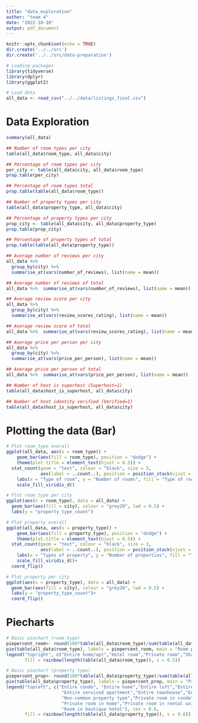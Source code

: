 ---
title: "data_exploration"
author: "team 4"
date: "2022-10-10"
output: pdf_document
---

```{r setup, include=FALSE}
knitr::opts_chunk$set(echo = TRUE)
dir.create('../../src')
dir.create('../../src/data-preparation')
```

```{r, include=FALSE}
# Loading packages
library(tidyverse)
library(dplyr)
library(ggplot2)
```

```{r, echo=FALSE}
# Load data
all_data <- read_csv("../../data/listings_final.csv")
```


# Data Exploration

```{r all_data}
summary(all_data)
```

```{r}
## Number of room types per city
table(all_data$room_type, all_data$city)
```

```{r}
## Percentage of room types per city
per_city <- table(all_data$city, all_data$room_type)
prop.table(per_city)
```

```{r}
## Percentage of room types total
prop.table(table(all_data$room_type))
```

```{r}
## Number of property types per city
table(all_data$property_type, all_data$city)
```

```{r}
## Percentage of property types per city
prop_city <- table(all_data$city, all_data$property_type)
prop.table(prop_city)
```

```{r}
## Percentage of property types of total
prop.table(table(all_data$property_type))
```

```{r}
## Average number of reviews per city
all_data %>%
  group_by(city) %>%
  summarise_at(vars(number_of_reviews), list(name = mean))
```

```{r}
## Average number of reviews of total
all_data %>%  summarise_at(vars(number_of_reviews), list(name = mean))
```

```{r}
## Average review score per city
all_data %>%
  group_by(city) %>%
  summarise_at(vars(review_scores_rating), list(name = mean))
```

```{r}
## Average review score of total
all_data %>%  summarise_at(vars(review_scores_rating), list(name = mean))
```

```{r}
## Average price per person per city
all_data %>%
  group_by(city) %>%
  summarise_at(vars(price_per_person), list(name = mean))
```

```{r}
## Average price per person of total
all_data %>%  summarise_at(vars(price_per_person), list(name = mean))
```

```{r}
## Number of host is superhost (Superhost=1)
table(all_data$host_is_superhost, all_data$city)
```

```{r}
## Number of host identity verified (Verified=1)
table(all_data$host_is_superhost, all_data$city)
```

# Plotting the data (Bar)

```{r}
# Plot room_type overall
ggplot(all_data, aes(x = room_type)) +
    geom_bar(aes(fill = room_type), position = "dodge") +
    theme(plot.title = element_text(hjust = 0.5)) +
  stat_count(geom = "text", colour = "black", size = 3,
             aes(label = ..count..), position = position_stack(vjust = 0.5)) +
    labs(x = "Type of room", y = "Number of rooms", fill = "Type of room") +
    scale_fill_viridis_d()
```

```{r}
# Plot room_type per city
ggplot(aes(x = room_type), data = all_data) +
  geom_bar(aes(fill = city), colour = "grey20", lwd = 0.5) +
  labs(y = "property_type_count")
```

```{r}
# Plot property overall
ggplot(all_data, aes(x = property_type)) +
    geom_bar(aes(fill = property_type), position = "dodge") +
    theme(plot.title = element_text(hjust = 0.5)) +
  stat_count(geom = "text", colour = "black", size = 3,
             aes(label = ..count..), position = position_stack(vjust = 1)) +
    labs(x = "Types of property", y = "Number of properties", fill = "Types of property") +
    scale_fill_viridis_d()+
  coord_flip()
```

```{r}
# Plot property per city
ggplot(aes(x = property_type), data = all_data) +
  geom_bar(aes(fill = city), colour = "grey20", lwd = 0.5) +
  labs(y = "property_type_count")+
  coord_flip()
```


# Piecharts

```{r}
# Basic piechart (room type)
piepercent_room<- round(100*table(all_data$room_type)/sum(table(all_data$room_type)), 1)
pie(table(all_data$room_type), labels = piepercent_room, main = "Room pie chart", col = rainbow(length(table(all_data$room_type)), s = 0.5))
legend("topright", c("Entire home/apt","Hotel room","Private room","Shared room"), cex = 0.8,
       fill = rainbow(length(table(all_data$room_type)), s = 0.5))
```

```{r}
# Basic piechart (property type)
piepercent_prop<- round(100*table(all_data$property_type)/sum(table(all_data$property_type)), 1)
pie(table(all_data$property_type), labels = piepercent_prop, main = "Property pie chart", col = rainbow(length(table(all_data$property_type)), s = 0.6))
legend("topleft", c("Entire condo", "Entire home","Entire loft","Entire rental unit",
                     "Entire serviced apartment","Entire townhouse","Entire villa",
                     "Non-common property type","Private room in condo",
                     "Private room in home","Private room in rental unit",
                     "Room in boutique hotel"), cex = 0.6,
       fill = rainbow(length(table(all_data$property_type)), s = 0.6))
```


